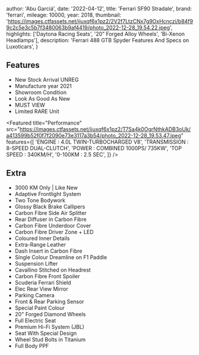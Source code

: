 
  author: 'Abu Garciá',
  date: '2022-04-12',
  title: 'Ferrari SF90 Stradale',
  brand: 'ferrari',
  mileage: 10000,
  year: 2018,
  thumbnail: 'https://images.ctfassets.net/ijuxqf6x1pz2/2V2f7LtzCNx7g9OxHcnczi/b84f99c2c5e3c5b7f3480063b9af4419/photo_2022-12-28_19.54.22.jpeg',
  highlights: ['Daytona Racing Seats', '20” Forged Alloy Wheels', 'Bi-Xenon Headlamps'],
  description:
    'Ferrari 488 GTB Spyder Features And Specs on Luxoticars',
}


## Features
* New Stock Arrival UNREG
* Manufacture year 2021
* Showroom Condition
* Look As Good As New
* MUST VIEW
* Limited RARE Unit

<Featured
  title="Performance"
  src="https://images.ctfassets.net/ijuxqf6x1pz2/T7Sa4k0OgrNthkADB3oUk/a413599b52f0f7f2090e73e3117a3b54/photo_2022-12-28_19.53.47.jpeg"
  features={[
    'ENGINE : 4.0L TWIN-TURBOCHARGED V8',
    'TRANSMISSION : 8-SPEED DUAL-CLUTCH',
    'POWER : COMBINED 1000PS/ 735KW',
    'TOP SPEED : 340KM/H',
    '0-100KM : 2.5 SEC',
  ]}
/>

## Extra
* 3000 KM Only | Like New
* Adaptive Frontlight System
* Two Tone Bodywork
* Glossy Black Brake Callipers
* Carbon Fibre Side Air Splitter
* Rear Diffuser in Carbon Fibre
* Carbon Fibre Underdoor Cover
* Carbon Fibre Driver Zone + LED
* Coloured Inner Details
* Extra-Range Leather
* Dash Insert in Carbon Fibre
* Single Colour Dreamline on F1 Paddle
* Suspension Lifter
* Cavallino Stitched on Headrest
* Carbon Fibre Front Spoiler
* Scuderia Ferrari Shield
* Elec Rear View Mirror
* Parking Camera
* Front & Rear Parking Sensor
* Special Paint Colour
* 20" Forged Diamond Wheels
* Full Electric Seat
* Premium Hi-Fi System (JBL)
* Seat With Special Design
* Wheel Stud Bolts in Titanium
* Full Body PPF